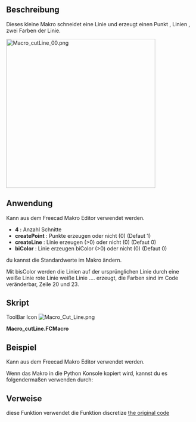<languages/>
{{Macro/de
|Name=Linie Schneiden
|Icon=Macro_Cut_Line.png
|Description=Schneidet eine Linie aus, wobei als Argument number cut, create line, bicolor, create point angegeben wird. Die neue Linie wird in der realen Koordinate des Objekts erstellt, nicht in der Koordinate des Körpers.<br/>{{ColoredText|(Befehlszeile, füge dieses komplette Makro in die Python Konsole ein)}}.
|Author=mario52
|Version=2.0
|Date=2019/06/17
|FCVersion=Alle
|Download=[https://wiki.freecad.org/images/3/35/Macro_Cut_Line.png Werkzeugleisten-Symbol]
}}

==Beschreibung==
Dieses kleine Makro schneidet eine Linie und erzeugt einen Punkt , Linien , zwei Farben der Linie.

[[File:Macro cutLine 00.png|400px]]
{{Caption|Linieschneiden}}

<span id="Usage"></span>
==Anwendung==

Kann aus dem Freecad Makro Editor verwendet werden.

*'''4 :''' Anzahl Schnitte
*'''createPoint''' : Punkte erzeugen oder nicht (0) (Defaut 1)
*'''createLine''' : Linie erzeugen (>0) oder nicht (0) (Defaut 0)
*'''biColor''' : Linie erzeugen biColor (>0) oder nicht (0) (Defaut 0)


du kannst die Standardwerte im Makro ändern.

Mit bisColor werden die Linien auf der ursprünglichen Linie durch eine weiße Linie rote Linie weiße Linie .... erzeugt, die Farben sind im Code veränderbar, Zeile 20 und 23.

<span id="Script"></span>
==Skript==
ToolBar Icon [[Image:Macro_Cut_Line.png]]

'''Macro_cutLine.FCMacro'''

{{MacroCode|code=
#################################################################
# https://forum.freecad.org/viewtopic.php?f=3&t=4217&hilit=discretize
# 08/03/2015 2019/06/17

__title__   = "cutLine"
__author__  = "Mario52"
__version__ = "00.02"
__date__    = "2019/06/17"

import Draft, Part
def cutLine(numberOfPoints = 2, createPoint = 1, createLine = 0, biColor = 0):           # create a points of forme

    def createLines(numberOfPoints, points, biColor):                                        # create line
        biscolor = 0
        for lin in range(numberOfPoints-1):
            creaLine = [FreeCAD.Vector(points[lin]),FreeCAD.Vector(points[lin+1])]
            wire = Draft.makeWire(creaLine,closed=False,face=False,support=None)
            if biColor != 0:                                                                 # biColor 
                if biscolor == 0:
                    FreeCADGui.ActiveDocument.getObject(wire.Name).LineColor = (1.0,0.0,0.0) # 255 = 1 (10 = (1/255 * 10 ))
                    biscolor = 1
                else:
                    FreeCADGui.ActiveDocument.getObject(wire.Name).LineColor = (1.0,1.0,1.0) # 255 = 1 (10 = (1/255 * 10 ))
                    biscolor = 0
    try:
        points = []
        points[:] = []
        selectionObjects = FreeCADGui.Selection.getSelectionEx()         # getSelectionEx
        numberOfPoints += 1
        for selection in selectionObjects:
            compteur = pas = 0
            for selectedEdge in selection.SubObjects:
                    FreeCAD.Console.PrintMessage(selectionObjects[0].SubElementNames[compteur] + "\n")                   
#                    print( selectionObjects[0].SubElementNames[compteur])# getSelectionEx
                    compteur += 1                                              
                    points = selectedEdge.discretize(numberOfPoints)   
                    if createLine != 0:
                        createLines(numberOfPoints, points, biColor)
                    for p in points:
                        if createPoint != 0:
                            Draft.makePoint( p.x, p.y, p.z)
                        FreeCAD.Console.PrintMessage(str(compteur)+" X"+ str(p.x)+" Y"+ str(p.y)+ " Z"+ str(p.z) + "\n")
#                        print( compteur," X", p.x, " Y", p.y, " Z", p.z)
                    pas = 1                                              #

            if pas == 0:                                                 # the not SubObjects
                selectionObjects = FreeCADGui.Selection.getSelection()   # select all elements
                FreeCAD.Console.PrintMessage(selectionObjects[0].Name + "\n")
#                print( selectionObjects[0].Name)                         # getSelection()
                compteur = 0
                for ii in enumerate(selectionObjects[0].Shape.Edges): 
                    compteur += 1
                    points = ii[1].discretize(numberOfPoints)            # discretize the element
                    for p in points:
                        if createPoint != 0:
                            Draft.makePoint( p.x, p.y, p.z)              # create points
                        FreeCAD.Console.PrintMessage(str(compteur)+" X"+ str(p.x)+" Y"+ str(p.y)+ " Z"+ str(p.z) + "\n")
#                         print( compteur, " X", p.x, " Y", p.y, " Z", p.z)  # list and display the coordinates
                    if createLine != 0:
                        createLines(numberOfPoints, points, biColor)
    except:
        FreeCAD.Console.PrintError("Error" + "\n" + "Give : cutLine(numberOfPoints = 2, createPoint = 1, createLine = 0, biColor = 0)"+"\n")
        FreeCAD.Console.PrintError("Select the complete shape or separate wire(s) line, circle ..."+"\n")

#        print( "Error : Give cutLine(numberOfPoints = 2, createPoint = 1, createLine = 0, biColor = 0)")

# Example in command line (paste the macro in FC Python console) and write:
#cutLine(2, createLine = 1, biColor = 1, createPoint = 0)

}}

<span id="Example"></span>
==Beispiel==

Kann aus dem Freecad Makro Editor verwendet werden.

Wenn das Makro in die Python Konsole kopiert wird, kannst du es folgendermaßen verwenden durch:

{{Code|code=
cutLine(4, createLine = 1, biColor = 1, createPoint = 0)
}}
==Verweise==
diese Funktion verwendet die Funktion discretize [https://forum.freecad.org/viewtopic.php?f=3&t=4217&hilit=discretize the original code]